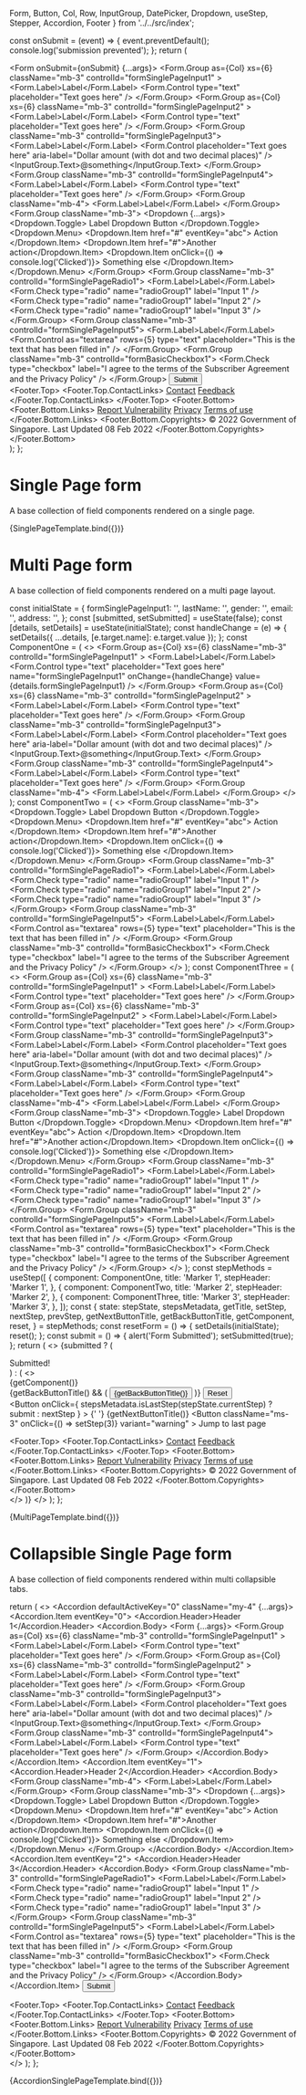 
  Form,
  Button,
  Col,
  Row,
  InputGroup,
  DatePicker,
  Dropdown,
  useStep,
  Stepper,
  Accordion,
  Footer
} from '../../src/index';


<Meta title="Templates" component={Form} />

  const onSubmit = (event) => {
    event.preventDefault();
    console.log('submission prevented');
  };
  return (
    <div>
      <SgdsMasthead />
      <Col xs={8} className="mt-4">
        <Form onSubmit={onSubmit} {...args}>
          <Row>
            <Form.Group
              as={Col}
              xs={6}
              className="mb-3"
              controlId="formSinglePageInput1"
            >
              <Form.Label>Label</Form.Label>
              <Form.Control type="text" placeholder="Text goes here" />
            </Form.Group>
            <Form.Group
              as={Col}
              xs={6}
              className="mb-3"
              controlId="formSinglePageInput2"
            >
              <Form.Label>Label</Form.Label>
              <Form.Control type="text" placeholder="Text goes here" />
            </Form.Group>
          </Row>
          <Form.Group className="mb-3" controlId="formSinglePageInput3">
            <Form.Label>Label</Form.Label>
            <InputGroup className="mb-3">
              <Form.Control
                placeholder="Text goes here"
                aria-label="Dollar amount (with dot and two decimal places)"
              />
              <InputGroup.Text>@something</InputGroup.Text>
            </InputGroup>
          </Form.Group>
          <Form.Group className="mb-3" controlId="formSinglePageInput4">
            <Form.Label>Label</Form.Label>
            <Form.Control type="text" placeholder="Text goes here" />
          </Form.Group>
          <Form.Group className="mb-4">
            <Form.Label>Label</Form.Label>
            <DatePicker />
          </Form.Group>
          <Form.Group className="mb-3">
            <Dropdown {...args}>
              <Dropdown.Toggle>
                Label Dropdown Button<i className="bi bi-chevron-down"></i>
              </Dropdown.Toggle>
              <Dropdown.Menu>
                <Dropdown.Item href="#" eventKey="abc">
                  Action
                </Dropdown.Item>
                <Dropdown.Item href="#">Another action</Dropdown.Item>
                <Dropdown.Item onClick={() => console.log('Clicked')}>
                  Something else
                </Dropdown.Item>
              </Dropdown.Menu>
            </Dropdown>
          </Form.Group>
          <Form.Group className="mb-3" controlId="formSinglePageRadio1">
            <Form.Label>Label</Form.Label>
            <Form.Check type="radio" name="radioGroup1" label="Input 1" />
            <Form.Check type="radio" name="radioGroup1" label="Input 2" />
            <Form.Check type="radio" name="radioGroup1" label="Input 3" />
          </Form.Group>
          <Form.Group className="mb-3" controlId="formSinglePageInput5">
            <Form.Label>Label</Form.Label>
            <Form.Control
              as="textarea"
              rows={5}
              type="text"
              placeholder="This is the text that has been filled in"
            />
          </Form.Group>
          <Form.Group className="mb-3" controlId="formBasicCheckbox1">
            <Form.Check
              type="checkbox"
              label="I agree to the terms of the Subscriber Agreement and the Privacy Policy"
            />
          </Form.Group>
          <Button variant="primary" type="submit">
            Submit
          </Button>
        </Form>
      </Col>
      <Footer className="mt-4">
        <Footer.Top>
          <Footer.Top.ContactLinks>
            <a href="" target="_blank">Contact</a>
            <a href="" target="_blank">Feedback</a>
          </Footer.Top.ContactLinks>
        </Footer.Top>
        <Footer.Bottom>
          <Footer.Bottom.Links>
            <a href="" target="_blank">Report Vulnerability</a>
            <a href="">Privacy</a>
            <a href="">Terms of use</a>
          </Footer.Bottom.Links>
          <Footer.Bottom.Copyrights>
            © 2022 Government of Singapore. Last Updated 08 Feb 2022
          </Footer.Bottom.Copyrights>
        </Footer.Bottom>
      </Footer>
    </div>
  );
};

# Single Page form

A base collection of field components rendered on a single page.

<Canvas>
  <Story name="Single Page Form">{SinglePageTemplate.bind({})}</Story>
</Canvas>

# Multi Page form

A base collection of field components rendered on a multi page layout.

  const initialState = {
    formSinglePageInput1: '',
    lastName: '',
    gender: '',
    email: '',
    address: '',
  };
  const [submitted, setSubmitted] = useState(false);
  const [details, setDetails] = useState(initialState);
  const handleChange = (e) => {
    setDetails({ ...details, [e.target.name]: e.target.value });
  };
  const ComponentOne = (
    <>
      <Col xs={8}>
        <Row>
          <Form.Group
            as={Col}
            xs={6}
            className="mb-3"
            controlId="formSinglePageInput1"
          >
            <Form.Label>Label</Form.Label>
            <Form.Control
              type="text"
              placeholder="Text goes here"
              name="formSinglePageInput1"
              onChange={handleChange}
              value={details.formSinglePageInput1}
            />
          </Form.Group>
          <Form.Group
            as={Col}
            xs={6}
            className="mb-3"
            controlId="formSinglePageInput2"
          >
            <Form.Label>Label</Form.Label>
            <Form.Control type="text" placeholder="Text goes here" />
          </Form.Group>
        </Row>
        <Form.Group className="mb-3" controlId="formSinglePageInput3">
          <Form.Label>Label</Form.Label>
          <InputGroup className="mb-3">
            <Form.Control
              placeholder="Text goes here"
              aria-label="Dollar amount (with dot and two decimal places)"
            />
            <InputGroup.Text>@something</InputGroup.Text>
          </InputGroup>
        </Form.Group>
        <Form.Group className="mb-3" controlId="formSinglePageInput4">
          <Form.Label>Label</Form.Label>
          <Form.Control type="text" placeholder="Text goes here" />
        </Form.Group>
        <Form.Group className="mb-4">
          <Form.Label>Label</Form.Label>
          <DatePicker />
        </Form.Group>
      </Col>
    </>
  );
  const ComponentTwo = (
    <>
      <Col xs={8}>
        <Form.Group className="mb-3">
          <Dropdown>
            <Dropdown.Toggle>
              Label Dropdown Button<i className="bi bi-chevron-down"></i>
            </Dropdown.Toggle>
            <Dropdown.Menu>
              <Dropdown.Item href="#" eventKey="abc">
                Action
              </Dropdown.Item>
              <Dropdown.Item href="#">Another action</Dropdown.Item>
              <Dropdown.Item onClick={() => console.log('Clicked')}>
                Something else
              </Dropdown.Item>
            </Dropdown.Menu>
          </Dropdown>
        </Form.Group>
        <Form.Group className="mb-3" controlId="formSinglePageRadio1">
          <Form.Label>Label</Form.Label>
          <Form.Check type="radio" name="radioGroup1" label="Input 1" />
          <Form.Check type="radio" name="radioGroup1" label="Input 2" />
          <Form.Check type="radio" name="radioGroup1" label="Input 3" />
        </Form.Group>
        <Form.Group className="mb-3" controlId="formSinglePageInput5">
          <Form.Label>Label</Form.Label>
          <Form.Control
            as="textarea"
            rows={5}
            type="text"
            placeholder="This is the text that has been filled in"
          />
        </Form.Group>
        <Form.Group className="mb-3" controlId="formBasicCheckbox1">
          <Form.Check
            type="checkbox"
            label="I agree to the terms of the Subscriber Agreement and the Privacy Policy"
          />
        </Form.Group>
      </Col>
    </>
  );
  const ComponentThree = (
    <>
      <Col xs={8}>
        <Row>
          <Form.Group
            as={Col}
            xs={6}
            className="mb-3"
            controlId="formSinglePageInput1"
          >
            <Form.Label>Label</Form.Label>
            <Form.Control type="text" placeholder="Text goes here" />
          </Form.Group>
          <Form.Group
            as={Col}
            xs={6}
            className="mb-3"
            controlId="formSinglePageInput2"
          >
            <Form.Label>Label</Form.Label>
            <Form.Control type="text" placeholder="Text goes here" />
          </Form.Group>
        </Row>
        <Form.Group className="mb-3" controlId="formSinglePageInput3">
          <Form.Label>Label</Form.Label>
          <InputGroup className="mb-3">
            <Form.Control
              placeholder="Text goes here"
              aria-label="Dollar amount (with dot and two decimal places)"
            />
            <InputGroup.Text>@something</InputGroup.Text>
          </InputGroup>
        </Form.Group>
        <Form.Group className="mb-3" controlId="formSinglePageInput4">
          <Form.Label>Label</Form.Label>
          <Form.Control type="text" placeholder="Text goes here" />
        </Form.Group>
        <Form.Group className="mb-4">
          <Form.Label>Label</Form.Label>
          <DatePicker />
        </Form.Group>
        <Form.Group className="mb-3">
          <Dropdown>
            <Dropdown.Toggle>
              Label Dropdown Button<i className="bi bi-chevron-down"></i>
            </Dropdown.Toggle>
            <Dropdown.Menu>
              <Dropdown.Item href="#" eventKey="abc">
                Action
              </Dropdown.Item>
              <Dropdown.Item href="#">Another action</Dropdown.Item>
              <Dropdown.Item onClick={() => console.log('Clicked')}>
                Something else
              </Dropdown.Item>
            </Dropdown.Menu>
          </Dropdown>
        </Form.Group>
        <Form.Group className="mb-3" controlId="formSinglePageRadio1">
          <Form.Label>Label</Form.Label>
          <Form.Check type="radio" name="radioGroup1" label="Input 1" />
          <Form.Check type="radio" name="radioGroup1" label="Input 2" />
          <Form.Check type="radio" name="radioGroup1" label="Input 3" />
        </Form.Group>
        <Form.Group className="mb-3" controlId="formSinglePageInput5">
          <Form.Label>Label</Form.Label>
          <Form.Control
            as="textarea"
            rows={5}
            type="text"
            placeholder="This is the text that has been filled in"
          />
        </Form.Group>
        <Form.Group className="mb-3" controlId="formBasicCheckbox1">
          <Form.Check
            type="checkbox"
            label="I agree to the terms of the Subscriber Agreement and the Privacy Policy"
          />
        </Form.Group>
      </Col>
    </>
  );
  const stepMethods = useStep([
    {
      component: ComponentOne,
      title: 'Marker 1',
      stepHeader: 'Marker 1',
    },
    {
      component: ComponentTwo,
      title: 'Marker 2',
      stepHeader: 'Marker 2',
    },
    {
      component: ComponentThree,
      title: 'Marker 3',
      stepHeader: 'Marker 3',
    },
  ]);
  const {
    state: stepState,
    stepsMetadata,
    getTitle,
    setStep,
    nextStep,
    prevStep,
    getNextButtonTitle,
    getBackButtonTitle,
    getComponent,
    reset,
  } = stepMethods;
  const resetForm = () => {
    setDetails(initialState);
    reset();
  };
  const submit = () => {
    alert('Form Submitted');
    setSubmitted(true);
  };
  return (
    <>
      {submitted ? (
        <div>Submitted!</div>
      ) : (
        <>
          <SgdsMasthead />
          <br />
          <Stepper methods={stepMethods} />
          <Form className="p-3">
            <div>{getComponent()}</div>
            <div className="d-flex justify-content-between">
              <div>
                {getBackButtonTitle() && (
                  <Button onClick={prevStep} variant="danger" className="me-3">
                    {getBackButtonTitle()}
                  </Button>
                )}
                <Button onClick={resetForm} variant="secondary">
                  Reset
                </Button>
              </div>
              <div>
                <Button
                  onClick={
                    stepsMetadata.isLastStep(stepState.currentStep)
                      ? submit
                      : nextStep
                  }
                >
                  {' '}
                  {getNextButtonTitle()}
                </Button>
                <Button
                  className="ms-3"
                  onClick={() => setStep(3)}
                  variant="warning"
                >
                  Jump to last page
                </Button>
              </div>
            </div>
          </Form>
          <Footer className="mt-4">
            <Footer.Top>
              <Footer.Top.ContactLinks>
                <a href="" target="_blank">Contact</a>
                <a href="" target="_blank">Feedback</a>
              </Footer.Top.ContactLinks>
            </Footer.Top>
            <Footer.Bottom>
              <Footer.Bottom.Links>
                <a href="" target="_blank">Report Vulnerability</a>
                <a href="">Privacy</a>
                <a href="">Terms of use</a>
              </Footer.Bottom.Links>
              <Footer.Bottom.Copyrights>
                © 2022 Government of Singapore. Last Updated 08 Feb 2022
              </Footer.Bottom.Copyrights>
            </Footer.Bottom>
          </Footer>
        </>
      )}
    </>
  );
};

<Canvas>
  <Story name="Multi Page Form">{MultiPageTemplate.bind({})}</Story>
</Canvas>

# Collapsible Single Page form

A base collection of field components rendered within multi collapsible tabs.

  return (
    <>
      <SgdsMasthead />
      <Accordion defaultActiveKey="0" className="my-4" {...args}>
        <Accordion.Item eventKey="0">
          <Accordion.Header>Header 1</Accordion.Header>
          <Accordion.Body>
            <Col xs={8}>
              <Form {...args}>
                <Row>
                  <Form.Group
                    as={Col}
                    xs={6}
                    className="mb-3"
                    controlId="formSinglePageInput1"
                  >
                    <Form.Label>Label</Form.Label>
                    <Form.Control type="text" placeholder="Text goes here" />
                  </Form.Group>
                  <Form.Group
                    as={Col}
                    xs={6}
                    className="mb-3"
                    controlId="formSinglePageInput2"
                  >
                    <Form.Label>Label</Form.Label>
                    <Form.Control type="text" placeholder="Text goes here" />
                  </Form.Group>
                </Row>
                <Form.Group className="mb-3" controlId="formSinglePageInput3">
                  <Form.Label>Label</Form.Label>
                  <InputGroup className="mb-3">
                    <Form.Control
                      placeholder="Text goes here"
                      aria-label="Dollar amount (with dot and two decimal places)"
                    />
                    <InputGroup.Text>@something</InputGroup.Text>
                  </InputGroup>
                </Form.Group>
                <Form.Group className="mb-3" controlId="formSinglePageInput4">
                  <Form.Label>Label</Form.Label>
                  <Form.Control type="text" placeholder="Text goes here" />
                </Form.Group>
              </Form>
            </Col>
          </Accordion.Body>
        </Accordion.Item>
        <Accordion.Item eventKey="1">
          <Accordion.Header>Header 2</Accordion.Header>
          <Accordion.Body>
            <Form.Group className="mb-4">
              <Form.Label>Label</Form.Label>
              <DatePicker />
            </Form.Group>
            <Form.Group className="mb-3">
              <Dropdown {...args}>
                <Dropdown.Toggle>
                  Label Dropdown Button<i className="bi bi-chevron-down"></i>
                </Dropdown.Toggle>
                <Dropdown.Menu>
                  <Dropdown.Item href="#" eventKey="abc">
                    Action
                  </Dropdown.Item>
                  <Dropdown.Item href="#">Another action</Dropdown.Item>
                  <Dropdown.Item onClick={() => console.log('Clicked')}>
                    Something else
                  </Dropdown.Item>
                </Dropdown.Menu>
              </Dropdown>
            </Form.Group>
          </Accordion.Body>
        </Accordion.Item>
        <Accordion.Item eventKey="2">
          <Accordion.Header>Header 3</Accordion.Header>
          <Accordion.Body>
            <Form.Group className="mb-3" controlId="formSinglePageRadio1">
              <Form.Label>Label</Form.Label>
              <Form.Check type="radio" name="radioGroup1" label="Input 1" />
              <Form.Check type="radio" name="radioGroup1" label="Input 2" />
              <Form.Check type="radio" name="radioGroup1" label="Input 3" />
            </Form.Group>
            <Form.Group className="mb-3" controlId="formSinglePageInput5">
              <Form.Label>Label</Form.Label>
              <Form.Control
                as="textarea"
                rows={5}
                type="text"
                placeholder="This is the text that has been filled in"
              />
            </Form.Group>
            <Form.Group className="mb-3" controlId="formBasicCheckbox1">
              <Form.Check
                type="checkbox"
                label="I agree to the terms of the Subscriber Agreement and the Privacy Policy"
              />
            </Form.Group>
          </Accordion.Body>
        </Accordion.Item>
      </Accordion>
      <Button>Submit</Button>
      <Footer className="mt-4">
        <Footer.Top>
          <Footer.Top.ContactLinks>
            <a href="" target="_blank">Contact</a>
            <a href="" target="_blank">Feedback</a>
          </Footer.Top.ContactLinks>
        </Footer.Top>
        <Footer.Bottom>
          <Footer.Bottom.Links>
            <a href="" target="_blank">Report Vulnerability</a>
            <a href="">Privacy</a>
            <a href="">Terms of use</a>
          </Footer.Bottom.Links>
          <Footer.Bottom.Copyrights>
            © 2022 Government of Singapore. Last Updated 08 Feb 2022
          </Footer.Bottom.Copyrights>
        </Footer.Bottom>
      </Footer>
    </>
  );
};

<Canvas>
  <Story name="Collapsible Single Page Form">
    {AccordionSinglePageTemplate.bind({})}
  </Story>
</Canvas>
